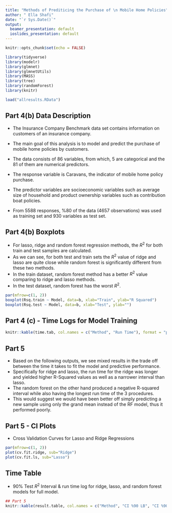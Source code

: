 ```yaml
---
title: "Methods of Prediticing the Purchase of \n Mobile Home Policies"
author: " Ella Shafi"
date: "`r Sys.Date()`"
output: 
  beamer_presentation: default
  ioslides_presentation: default
---
```


```r
knitr::opts_chunk$set(echo = FALSE)
```

```r
library(tidyverse)
library(modelr)
library(glmnet)
library(glmnetUtils)
library(MASS)
library(tree)
library(randomForest)
library(knitr)

load("allresults.RData")
```
## Part 4(b) Data Description

* The Insurance Company Benchmark data set contains information on customers of an insurance company. 

* The main goal of this analysis is to model and predict the purchase of mobile home policies by customers.

* The data consists of 86 variables, from which, 5 are categorical and the 81 of them are numerical predictors.

* The response variable is Caravans, the indicator of mobile home policy purchase.

* The predictor variables are socioeconomic variables such as average size of household and product ownership variables such as contribution boat policies. 

* From 5588 responses, %80 of the data (4657 observations) was used as training set and 930 variables as test set.

## Part 4(b) Boxplots

* For lasso, ridge and random forest regression methods, the $R^2$ for both train and test samples are calculated.
* As we can see, for both test and train sets the $R^2$ value of ridge and lasso are quite close while random forest is significantly different from these two methods.
* In the train dataset, random forest method has a better $R^2$ value comparing to ridge and lasso methods. 
* In the test dataset, random forest has the worst $R^2$.
```r
par(mfrow=c(1, 2))
boxplot(Rsq.train ~ Model, data=b, xlab="Train", ylab="R Squared")
boxplot(Rsq.test ~ Model, data=b, xlab="Test", ylab="")

```

## Part 4 (c) - Time Logs for Model Training

```r
knitr::kable(time.tab, col.names = c("Method", "Run Time"), format = "pipe")

```

## Part 5

* Based on the following outputs, we see mixed results in the trade off between the time it takes to fit the model and predictive performance. 
* Specifically for ridge and lasso, the run time for the ridge was longer and yielded higher R-Squared values as well as a narrower interval than lasso. 
* The random forest on the other hand produced a negative R-squared interval while also having the longest run time of the 3 procedures. 
* This would suggest we would have been better off simply predicting a new sample using only the grand mean instead of the RF model, thus it performed poorly.

## Part 5 - CI Plots

* Cross Validation Curves for Lasso and Ridge Regressions
```r
par(mfrow=c(1, 2))
plot(cv.fit.ridge, sub="Ridge")
plot(cv.fit.ls, sub="Lasso")

```

## Time Table
* 90% Test $R^2$ Interval & run time log for ridge, lasso, and random forest models for full model.

```r
## Part 5
knitr::kable(result.table, col.names = c("Method", "CI %90 LB", "CI %90 UB", "Full Run Time"))

```


